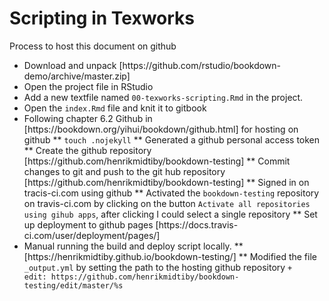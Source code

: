 # Scripting in Texworks {#texworksscripting}

Process to host this document on github

* Download and unpack [https://github.com/rstudio/bookdown-demo/archive/master.zip]
* Open the project file in RStudio
* Add a new textfile named `00-texworks-scripting.Rmd` in the project.
* Open the `index.Rmd` file and knit it to gitbook
* Following chapter 6.2 Github in [https://bookdown.org/yihui/bookdown/github.html] for hosting on github
** `touch .nojekyll`
** Generated a github personal access token
** Create the github repository [https://github.com/henrikmidtiby/bookdown-testing] 
** Commit changes to git and push to the git hub repository [https://github.com/henrikmidtiby/bookdown-testing]
** Signed in on tracis-ci.com using github
** Activated the `bookdown-testing` repository on travis-ci.com by clicking on the button `Activate all repositories using gihub apps`, after clicking I could select a single repository
** Set up deployment to github pages [https://docs.travis-ci.com/user/deployment/pages/]
* Manual running the build and deploy script locally.
** [https://henrikmidtiby.github.io/bookdown-testing/]
** Modified the file `_output.yml` by setting the path to the hosting github repository `+    edit: https://github.com/henrikmidtiby/bookdown-testing/edit/master/%s`

